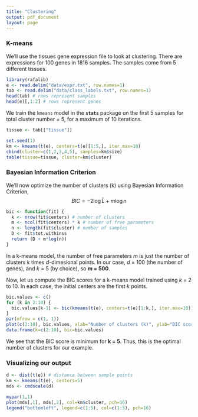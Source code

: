 ```yaml
---
title: "Clustering"
output: pdf_document
layout: page
---
```


### K-means

We'll use the tissues gene expression file to look at clustering. There are expressions for 100 genes in 1816 samples. The samples come from 5 different tissues.

```r
library(rafalib)
e <- read.delim("data/expr.txt", row.names=1)
tab <- read.delim("data/class_labels.txt", row.names=1)
head(tab) # rows represent samples
head(e)[,1:2] # rows represent genes
```

We train the `kmeans` model in the **`stats`** package on the first 5 samples for total cluster number = 5, for a maximum of 10 iterations.

```r
tissue <- tab[["tissue"]]
```
```r
set.seed(1)
km <- kmeans(t(e), centers=t(e)[1:5,], iter.max=10)
cbind(cluster=c(1,2,3,4,5), samples=km$size)
table(tissue=tissue, cluster=km$cluster)
```

### Bayesian Information Criterion

We'll now optimize the number of clusters (k) using Bayesian Information Criterion,
$$BIC = -2 \log \hat{L} + m \log n$$

```r
bic <- function(fit) {
  k <- nrow(fit$centers) # number of clusters
  m <- ncol(fit$centers) * k # number of free parameters
  n <- length(fit$cluster) # number of samples
  D <- fit$tot.withinss
  return (D + m*log(n))
}
```

In a k-means model, the number of free parameters *m* is just the number of clusters *k* times *d*-dimesional points. In our case, *d* = 100 (the number of genes), and *k* = 5 (by choice), so **_m_ = 500**.

Now, let us compute the BIC scores for a k-means model trained using *k* = 2 to 10. In each case, the initial centers are the first *k* points.

```r
bic.values <- c()
for (k in 2:10) {
  bic.values[k-1] <- bic(kmeans(t(e), centers=t(e)[1:k,], iter.max=10))
}
par(mfrow = c(1, 1))
plot(c(2:10), bic.values, xlab="Number of clusters (k)", ylab="BIC scores", pch=1)
data.frame(k=c(2:10), bic=bic.values)
```

We see that the BIC score is minimum for **k = 5**. Thus, this is the optimal number of clusters for our example.

### Visualizing our output

```r
d <- dist(t(e)) # distance between sample points
km <- kmeans(t(e), centers=5)
mds <- cmdscale(d)

mypar(1,1)
plot(mds[,1], mds[,2], col=km$cluster, pch=16)
legend("bottomleft", legend=c(1:5), col=c(1:5), pch=16)
```

